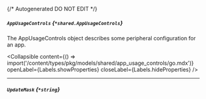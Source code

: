 {/* Autogenerated DO NOT EDIT  */}

##### `AppUsageControls` *{`*shared.AppUsageControls`}*
The AppUsageControls object describes some peripheral configuration for an app.

<Collapsible content={() => import('/content/types/pkg/models/shared/app_usage_controls/go.mdx')} openLabel={Labels.showProperties} closeLabel={Labels.hideProperties} />


---
##### `UpdateMask` *{`*string`}*


